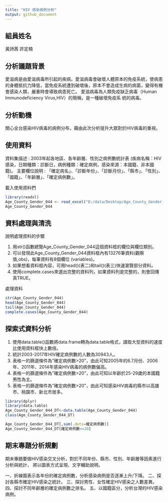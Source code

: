 ```yaml
---
title: "HIV 感染病例分析"
output: github_document
---
```

## 組員姓名
黃詩茜
許定楠

## 分析議題背景
愛滋病是由愛滋病毒所引起的疾病。愛滋病毒會破壞人體原本的免疫系統，使病患的身體抵抗力降低，當免疫系統遭到破壞後，原本不會造成生病的病菌，變得有機會感染人類，嚴重時會導致病患死亡。
愛滋病毒為人類免疫缺乏病毒（Human Immunodeficiency Virus,HIV）的簡稱，是一種破壞免疫系
統的病毒。

## 分析動機
關心全台感染HIV病毒的病例分布，藉由此次分析提升大眾對於HIV病毒的重視。

## 使用資料
資料集描述 : 2003年起各地區、各年齡層、性別之病例數統計表
(疾病名稱：HIV感染，日期種類：診斷日，病例種類：確定病例，感染來源：本國籍、非本國籍)。
主要欄位說明 : 「確定病名」、「診斷年份」、「診斷月份」、「縣市」、「性別」、「國籍」、「年齡層」、「確定病例數」。

載入使用資料們
```r
library(readxl)
Age_County_Gender_044 <- read_excel("D:/data/Desktop/Age_County_Gender_044.xlsx")
Age_County_Gender_044

```

## 資料處理與清洗
說明處理資料的步驟

1. 用str()函數總覽Age_County_Gender_044這個資料框的欄位與欄位類別。
2. 可以發現此Age_County_Gender_044資料框內有13276筆資料(觀察值,obs)，每筆資料有8個欄位 (variables)。
3. 如果想看資料框內容，可用head()(表二)和tail()(表三)快速瀏覽部分資料。
4. 使用complete.cases來選出完整的資料列，如果資料列是完整的，則會回傳真TRUE。

處理資料
```r
str(Age_County_Gender_044)
head(Age_County_Gender_044)
tail(Age_County_Gender_044)
complete.cases(Age_County_Gender_044)

```

## 探索式資料分析

1. 使用data.table()函數將data.frame轉為data.table格式，讀取大型資料的速度比使用資料框快上數倍。
2. 統計2003-2017年HIV確定病例數的人數為30943人。
3. 表格一的篩選條件為"確定病例數>20"，由此可知2005年的6.7月份、2006年、2011年、2014年感染HIV病毒的病例數偏高。
4. 表格一的篩選條件為"確定病例數>20"，由此可知以年齡於25-29歲的本國籍男性為主。
5. 表格一的篩選條件為"確定病例數>20"，由此可知感染HIV病毒的縣市以高雄市、桃園市、新北市居多。


```r
library(dplyr)
library(data.table)
Age_County_Gender_044_DT<-data.table(Age_County_Gender_044)
class(Age_County_Gender_044_DT)

Age_County_Gender_044_DT[,sum(.dots=確定病例數)]
Age_County_Gender_044_DT[確定病例數>=20]

```

## 期末專題分析規劃
期末專題要做HIV感染交叉分析，對於不同年份、縣市、性別、年齡層等因素進行分析與統計，
將以圖表方式呈現、文字輔助說明。

一、折線圖表示各年份的確定病例數，分析感染病例是否逐漸上升/下降。
二、探討各縣市確定HIV感染之統計。
三、探討男性、女性確定HIV感染之人數差異。
四、探討不同年齡層的確定病例數之排名。
五、以國籍區分，分析台灣的HIV感染病例。

